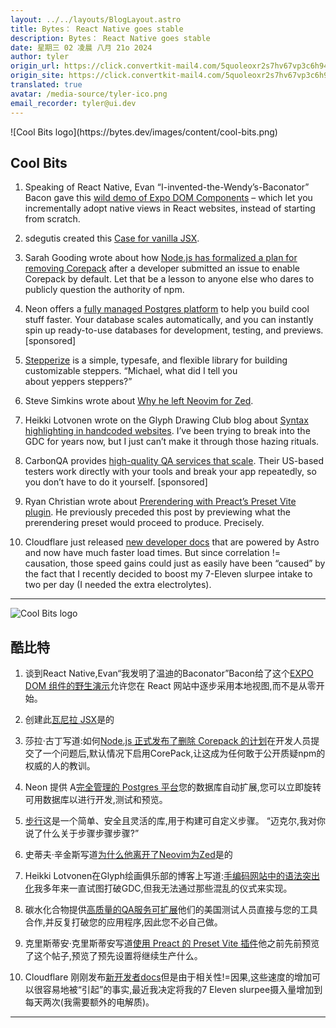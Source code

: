 ```yaml
---
layout: ../../layouts/BlogLayout.astro
title: Bytes： React Native goes stable
description: Bytes： React Native goes stable
date: 星期三 02 凌晨 八月 21o 2024
author: tyler
origin_url: https://click.convertkit-mail4.com/5quoleoxr2s7hv67vp3c6h94xo444tn/kkhmh2ulvqweo7cl/aHR0cHM6Ly9ieXRlcy5kZXYvYXJjaGl2ZXMvMzE1
origin_site: https://click.convertkit-mail4.com/5quoleoxr2s7hv67vp3c6h94xo444tn/kkhmh2ulvqweo7cl/aHR0cHM6Ly9ieXRlcy5kZXYvYXJjaGl2ZXMvMzE1
translated: true
avatar: /media-source/tyler-ico.png
email_recorder: tyler@ui.dev
---
```



<Reference client:only="react" title="Bytes： React Native goes stable" url="https://click.convertkit-mail4.com/5quoleoxr2s7hv67vp3c6h94xo444tn/kkhmh2ulvqweo7cl/aHR0cHM6Ly9ieXRlcy5kZXYvYXJjaGl2ZXMvMzE1" />

<Detail client:only="react">
	![Cool Bits logo](https://bytes.dev/images/content/cool-bits.png)

## Cool Bits

1.  Speaking of React Native, Evan “I-invented-the-Wendy’s-Baconator” Bacon gave this [wild demo of Expo DOM Components](https://click.convertkit-mail4.com/5quoleoxr2s7hv67vp3c6h94xo444tn/08hwhgudr5ex4gsl/aHR0cHM6Ly90d2l0dGVyLmNvbS9CYWNvbmJyaXgvc3RhdHVzLzE4MjMzNjYzOTg0MDU0MTUxNzY=) – which let you incrementally adopt native views in React websites, instead of starting from scratch.
    
2.  sdegutis created this [Case for vanilla JSX](https://click.convertkit-mail4.com/5quoleoxr2s7hv67vp3c6h94xo444tn/8ghqh3ulnvd389bk/aHR0cHM6Ly92YW5pbGxhanN4LmNvbS8=).
    
3.  Sarah Gooding wrote about how [Node.js has formalized a plan for removing Corepack](https://click.convertkit-mail4.com/5quoleoxr2s7hv67vp3c6h94xo444tn/vqh3hmupr70468ig/aHR0cHM6Ly9zb2NrZXQuZGV2L2Jsb2cvbm9kZS1qcy10YWtlcy1zdGVwcy10b3dhcmRzLXJlbW92aW5nLWNvcmVwYWNr) after a developer submitted an issue to enable Corepack by default. Let that be a lesson to anyone else who dares to publicly question the authority of npm.
    
4.  Neon offers a [fully managed Postgres platform](https://click.convertkit-mail4.com/5quoleoxr2s7hv67vp3c6h94xo444tn/l2heh6u37924pqu6/aHR0cHM6Ly9meWkubmVvbi50ZWNoL2J5dGVz) to help you build cool stuff faster. Your database scales automatically, and you can instantly spin up ready-to-use databases for development, testing, and previews. \[sponsored\]
    
5.  [Stepperize](https://click.convertkit-mail4.com/5quoleoxr2s7hv67vp3c6h94xo444tn/m2h7h6u8zp59xvam/aHR0cHM6Ly9zdGVwcGVyaXplLnZlcmNlbC5hcHAv) is a simple, typesafe, and flexible library for building customizable steppers. “Michael, what did I tell you about yeppers steppers?”
    
6.  Steve Simkins wrote about [Why he left Neovim for Zed](https://click.convertkit-mail4.com/5quoleoxr2s7hv67vp3c6h94xo444tn/dphehmu0ng6kx6fm/aHR0cHM6Ly9zdGV2ZWR5bGFuLmRldi9wb3N0cy9sZWF2aW5nLW5lb3ZpbS1mb3ItemVkLw==).
    
7.  Heikki Lotvonen wrote on the Glyph Drawing Club blog about [Syntax highlighting in handcoded websites](https://click.convertkit-mail4.com/5quoleoxr2s7hv67vp3c6h94xo444tn/e0hph0u0ogvezot8/aHR0cHM6Ly9ibG9nLmdseXBoZHJhd2luZy5jbHViL2ZvbnQtd2l0aC1idWlsdC1pbi1zeW50YXgtaGlnaGxpZ2h0aW5nLw==). I’ve been trying to break into the GDC for years now, but I just can’t make it through those hazing rituals.
    
8.  CarbonQA provides [high-quality QA services that scale](https://click.convertkit-mail4.com/5quoleoxr2s7hv67vp3c6h94xo444tn/7qh7h2uo57l8e7cz/aHR0cHM6Ly9jYXJib25xYS5jb20vP3V0bV9jYW1wYWlnbj1jb29sX2JpdHMmdXRtX2NvbnRlbnQ9YXVnMTkmdXRtX21lZGl1bT1lbWFpbCZ1dG1fc291cmNlPWJ5dGVz). Their US-based testers work directly with your tools and break your app repeatedly, so you don’t have to do it yourself. \[sponsored\]
    
9.  Ryan Christian wrote about [Prerendering with Preact’s Preset Vite plugin](https://click.convertkit-mail4.com/5quoleoxr2s7hv67vp3c6h94xo444tn/owhkhwurdv9nemsv/aHR0cHM6Ly9wcmVhY3Rqcy5jb20vYmxvZy9wcmVyZW5kZXJpbmctcHJlc2V0LXZpdGUv). He previously preceded this post by previewing what the prerendering preset would proceed to produce. Precisely.
    
10.  Cloudflare just released [new developer docs](https://click.convertkit-mail4.com/5quoleoxr2s7hv67vp3c6h94xo444tn/p8hehquzo06deqfq/aHR0cHM6Ly9kZXZlbG9wZXJzLmNsb3VkZmxhcmUuY29tLw==) that are powered by Astro and now have much faster load times. But since correlation != causation, those speed gains could just as easily have been “caused” by the fact that I recently decided to boost my 7-Eleven slurpee intake to two per day (I needed the extra electrolytes).
    

* * *


</Detail>

![Cool Bits logo](https://bytes.dev/images/content/cool-bits.png)

## 酷比特

1. 谈到React Native,Evan“我发明了温迪的Baconator”Bacon给了这个[EXPO DOM 组件的野生演示](https://click.convertkit-mail4.com/5quoleoxr2s7hv67vp3c6h94xo444tn/08hwhgudr5ex4gsl/aHR0cHM6Ly90d2l0dGVyLmNvbS9CYWNvbmJyaXgvc3RhdHVzLzE4MjMzNjYzOTg0MDU0MTUxNzY=)允许您在 React 网站中逐步采用本地视图,而不是从零开始。

2. 创建此[瓦尼拉 JSX](https://click.convertkit-mail4.com/5quoleoxr2s7hv67vp3c6h94xo444tn/8ghqh3ulnvd389bk/aHR0cHM6Ly92YW5pbGxhanN4LmNvbS8=)是的

3. 莎拉·古丁写道:如何[Node.js 正式发布了删除 Corepack 的计划](https://click.convertkit-mail4.com/5quoleoxr2s7hv67vp3c6h94xo444tn/vqh3hmupr70468ig/aHR0cHM6Ly9zb2NrZXQuZGV2L2Jsb2cvbm9kZS1qcy10YWtlcy1zdGVwcy10b3dhcmRzLXJlbW92aW5nLWNvcmVwYWNr)在开发人员提交了一个问题后,默认情况下启用CorePack,让这成为任何敢于公开质疑npm的权威的人的教训。

4. Neon 提供 A[完全管理的 Postgres 平台](https://click.convertkit-mail4.com/5quoleoxr2s7hv67vp3c6h94xo444tn/l2heh6u37924pqu6/aHR0cHM6Ly9meWkubmVvbi50ZWNoL2J5dGVz)您的数据库自动扩展,您可以立即旋转可用数据库以进行开发,测试和预览。

5. [步行](https://click.convertkit-mail4.com/5quoleoxr2s7hv67vp3c6h94xo444tn/m2h7h6u8zp59xvam/aHR0cHM6Ly9zdGVwcGVyaXplLnZlcmNlbC5hcHAv)这是一个简单、安全且灵活的库,用于构建可自定义步骤。 “迈克尔,我对你说了什么关于步骤步骤步骤?”

6. 史蒂夫·辛金斯写道[为什么他离开了Neovim为Zed](https://click.convertkit-mail4.com/5quoleoxr2s7hv67vp3c6h94xo444tn/dphehmu0ng6kx6fm/aHR0cHM6Ly9zdGV2ZWR5bGFuLmRldi9wb3N0cy9sZWF2aW5nLW5lb3ZpbS1mb3ItemVkLw==)是的

7. Heikki Lotvonen在Glyph绘画俱乐部的博客上写道:[手编码网站中的语法突出化](https://click.convertkit-mail4.com/5quoleoxr2s7hv67vp3c6h94xo444tn/e0hph0u0ogvezot8/aHR0cHM6Ly9ibG9nLmdseXBoZHJhd2luZy5jbHViL2ZvbnQtd2l0aC1idWlsdC1pbi1zeW50YXgtaGlnaGxpZ2h0aW5nLw==)我多年来一直试图打破GDC,但我无法通过那些混乱的仪式来实现。

8. 碳水化合物提供[高质量的QA服务可扩展](https://click.convertkit-mail4.com/5quoleoxr2s7hv67vp3c6h94xo444tn/7qh7h2uo57l8e7cz/aHR0cHM6Ly9jYXJib25xYS5jb20vP3V0bV9jYW1wYWlnbj1jb29sX2JpdHMmdXRtX2NvbnRlbnQ9YXVnMTkmdXRtX21lZGl1bT1lbWFpbCZ1dG1fc291cmNlPWJ5dGVz)他们的美国测试人员直接与您的工具合作,并反复打破您的应用程序,因此您不必自己做。

9. 克里斯蒂安·克里斯蒂安写道[使用 Preact 的 Preset Vite 插件](https://click.convertkit-mail4.com/5quoleoxr2s7hv67vp3c6h94xo444tn/owhkhwurdv9nemsv/aHR0cHM6Ly9wcmVhY3Rqcy5jb20vYmxvZy9wcmVyZW5kZXJpbmctcHJlc2V0LXZpdGUv)他之前先前预览了这个帖子,预览了预先设置将继续生产什么。

10. Cloudflare 刚刚发布[新开发者docs](https://click.convertkit-mail4.com/5quoleoxr2s7hv67vp3c6h94xo444tn/p8hehquzo06deqfq/aHR0cHM6Ly9kZXZlbG9wZXJzLmNsb3VkZmxhcmUuY29tLw==)但是由于相关性!=因果,这些速度的增加可以很容易地被“引起”的事实,最近我决定将我的7 Eleven slurpee摄入量增加到每天两次(我需要额外的电解质)。

***



